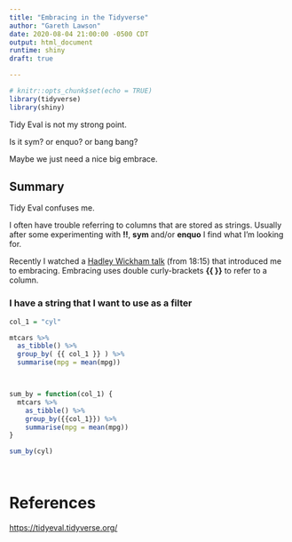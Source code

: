 ```yaml
---
title: "Embracing in the Tidyverse"
author: "Gareth Lawson"
date: 2020-08-04 21:00:00 -0500 CDT
output: html_document
runtime: shiny
draft: true

---
```


```r
# knitr::opts_chunk$set(echo = TRUE)
library(tidyverse)
library(shiny)

```
Tidy Eval is not my strong point. 

Is it sym? or enquo? or bang bang?

Maybe we just need a nice big embrace.

<!--more-->

## Summary

Tidy Eval confuses me. 

I often have trouble referring to columns that are stored as strings. Usually after some experimenting with **!!**, **sym** and/or **enquo** I find what I'm looking for.

Recently I watched a [Hadley Wickham talk](https://www.youtube.com/watch?v=vYwXMnC03I4)  (from 18:15) that introduced me to embracing. Embracing uses double curly-brackets **{{ }}** to refer to a column.



### I have a string that I want to use as a filter

```r

col_1 = "cyl"

mtcars %>%
  as_tibble() %>%
  group_by( {{ col_1 }} ) %>%
  summarise(mpg = mean(mpg))



sum_by = function(col_1) {
  mtcars %>%
    as_tibble() %>%
    group_by({{col_1}}) %>%
    summarise(mpg = mean(mpg))
}

sum_by(cyl)

  

```

# References
<https://tidyeval.tidyverse.org/>
